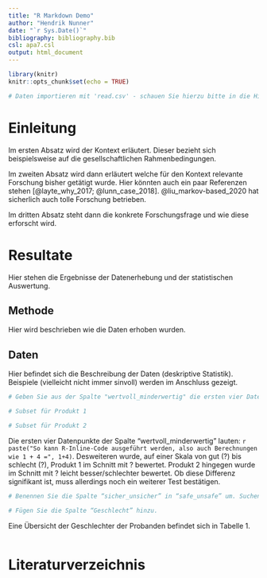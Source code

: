 ```yaml
---
title: "R Markdown Demo"
author: "Hendrik Nunner"
date: "`r Sys.Date()`"
bibliography: bibliography.bib
csl: apa7.csl
output: html_document
---
```


```r
library(knitr)
knitr::opts_chunk$set(echo = TRUE)
```

```r
# Daten importieren mit 'read.csv' - schauen Sie hierzu bitte in die Hilfe (RStudio > Reiter "Help" > "R Help")

```


<!-- ###################### EINLEITUNG ###################### -->
# Einleitung

Im ersten Absatz wird der Kontext erläutert. Dieser bezieht sich beispielsweise auf die gesellschaftlichen Rahmenbedingungen.

Im zweiten Absatz wird dann erläutert welche für den Kontext relevante Forschung bisher getätigt wurde. Hier könnten auch ein paar Referenzen stehen [@layte_why_2017; @lunn_case_2018]. @liu_markov-based_2020 hat sicherlich auch tolle Forschung betrieben.

Im dritten Absatz steht dann die konkrete Forschungsfrage und wie diese erforscht wird.


<!-- ###################### RESULTATE ###################### -->
# Resultate

Hier stehen die Ergebnisse der Datenerhebung und der statistischen Auswertung.

## Methode

Hier wird beschrieben wie die Daten erhoben wurden.

## Daten

Hier befindet sich die Beschreibung der Daten (deskriptive Statistik). Beispiele (vielleicht nicht immer sinvoll) werden im Anschluss gezeigt.

```r
# Geben Sie aus der Spalte "wertvoll_minderwertig" die ersten vier Datenpunkte aus.

# Subset für Produkt 1

# Subset für Produkt 2

```
Die ersten vier Datenpunkte der Spalte "wertvoll_minderwertig" lauten: `r paste("So kann R-Inline-Code ausgeführt werden, also auch Berechnungen wie 1 + 4 =", 1+4)`. Desweiteren wurde, auf einer Skala von gut (?) bis schlecht (?), Produkt 1 im Schnitt mit ? bewertet. Produkt 2 hingegen wurde im Schnitt mit ? leicht besser/schlechter bewertet. Ob diese Differenz signifikant ist, muss allerdings noch ein weiterer Test bestätigen.

```r
# Benennen Sie die Spalte “sicher_unsicher” in “safe_unsafe” um. Suchen Sie hierzu nach dem passenden Befehl in der Suchmaschine Ihrer Wahl.

# Fügen Sie die Spalte “Geschlecht” hinzu.

```

Eine Übersicht der Geschlechter der Probanden befindet sich in Tabelle 1.
```r

```


# Literaturverzeichnis

<div id="refs"></div>


